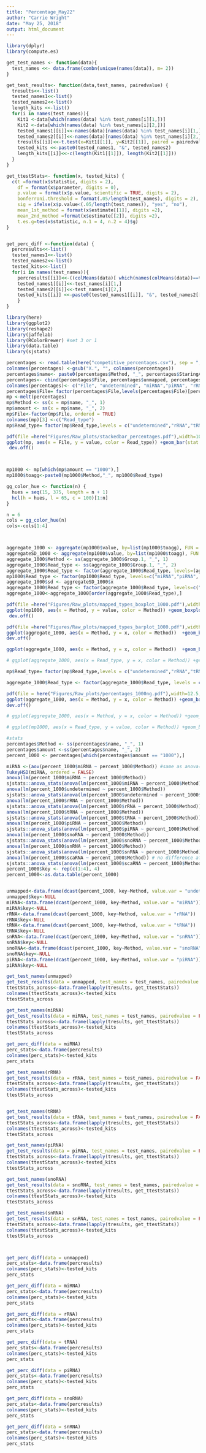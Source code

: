 ```yaml
---
title: "Percentage_May22"
author: "Carrie Wright"
date: "May 25, 2018"
output: html_document
---
```

```r
library(dplyr)
library(compute.es)

get_test_names <- function(data){
  test_names <<- data.frame(combn(unique(names(data)), m= 2))
}

get_test_results<- function(data,test_names, pairedvalue) {
  tresults<<-list()
  tested_names1<<-list()
  tested_names2<<-list()
  length_kits <<-list()
  for(i in names(test_names)){
    Kit1 <-data[which(names(data) %in% test_names[i][1,])]
    Kit2 <-data[which(names(data) %in% test_names[i][2,])]
    tested_names1[[i]]<<-names(data)[names(data) %in% test_names[i][1,]]
    tested_names2[[i]]<<-names(data)[names(data) %in% test_names[i][2,]]
    tresults[[i]]<<-t.test(x=Kit1[[1]], y=Kit2[[1]], paired = pairedvalue)
    tested_kits <<-paste0(tested_names1, "&", tested_names2)
    length_kits[[i]]<<-c(length(Kit1[[1]]), length(Kit2[[1]]))
  }
}

get_ttestStats<- function(x, tested_kits) {
  c(t =format(x$statistic, digits = 2),
    df = format(x$parameter, digits = 0),
    p.value = format(x$p.value, scientific = TRUE, digits = 2),
    bonferroni.threshold = format(.05/length(test_names), digits = 2),
    sig = ifelse(x$p.value<(.05/length(test_names)), "yes", "no"),
    mean_1st_method = format(x$estimate[[1]], digits =2), 
    mean_2nd_method =format(x$estimate[[2]], digits =2), 
    t.es.g=tes(x$statistic, n.1 = 4, n.2 = 4)$g)
}


get_perc_diff <-function(data) {
  percresults<<-list()
  tested_names1<<-list()
  tested_names2<<-list()
  tested_kits<<-list()
  for(i in names(test_names)){
    percresults[[i]]<<-((colMeans(data)[ which(names(colMeans(data))==test_names[i][1,])]-colMeans(data)[ which(names(colMeans(data))==test_names[i][2,])])/ colMeans(data)[ which(names(colMeans(data))==test_names[i][2,])])*100
    tested_names1[[i]]<<-test_names[i][1,]
    tested_names2[[i]]<<-test_names[i][2,]
    tested_kits[[i]] <<-paste0(tested_names1[[i]], "&", tested_names2[[i]])
    }
}

```

```r
library(here)
library(ggplot2)
library(reshape2)
library(jaffelab)
library(RColorBrewer) #set 3 or 1
library(data.table)
library(sjstats)

percentages <- read.table(here("competitive_percentages.csv"), sep = ",", header = TRUE)
colnames(percentages) <-gsub("X.", "", colnames(percentages))
percentages$name<- paste0(percentages$Method, "_", percentages$StaringAmount_of_totalRNA)
percentages<- cbind(percentages$File, percentages$unmapped, percentages[22:length(colnames(percentages))])
colnames(percentages)<- c("File", "undetermined", "miRNA","piRNA", "rRNA", "scaRNA", "snoRNA", "snRNA", "tRNA", "name")
percentages$File= factor(percentages$File,levels(percentages$File)[percentages$File])# reorder levels of files to be the same as in the dataframe
mp <-melt(percentages)
mp$Method <- ss(x = mp$name, "_", 1)
mp$amount <- ss(x = mp$name, "_", 2)
mp$File<-factor(mp$File, ordered = TRUE)
colnames(mp)[3] <-c("Read_type")
mp$Read_type= factor(mp$Read_type,levels = c("undetermined","rRNA","tRNA", "scaRNA", "snoRNA", "snRNA","piRNA","miRNA"))

pdf(file =here("Figures/Raw_plots/stackedbar_percentages.pdf"),width=10,height=8)
ggplot(mp, aes(x = File, y = value, color = Read_type)) +geom_bar(stat  = "identity", position = "stack", aes(y =value, fill = Read_type), color = "black") +theme( axis.title.x=element_blank(), axis.text.x=element_text( size = 10, angle = 90, face = "bold", colour = "black"), axis.text.y=element_text(size = 15), axis.title.y=element_text(size = 20)) +scale_x_discrete(labels= mp$name)  +ylab("Percentage of reads")   +    scale_fill_manual(values =c("gray", "lightsteelblue4","thistle4",   "maroon2", "olivedrab2", "indianred3", "steelblue2", "orange2"))
 dev.off() 



mp1000 <- mp[which(mp$amount == "1000"),]
mp1000$toagg<-paste0(mp1000$Method,"_", mp1000$Read_type)

gg_color_hue <- function(n) {
  hues = seq(15, 375, length = n + 1)
  hcl(h = hues, l = 65, c = 100)[1:n]
}

n = 6
cols = gg_color_hue(n)
cols<-cols[1:4]



aggregate_1000 <- aggregate(mp1000$value, by=list(mp1000$toagg), FUN = mean)
aggregateSD_1000 <- aggregate(mp1000$value, by=list(mp1000$toagg), FUN = sd)
aggregate_1000$Method <- ss(aggregate_1000$Group.1, "_", 1)
aggregate_1000$Read_type <- ss(aggregate_1000$Group.1, "_", 2)
aggregate_1000$Read_type <- factor(aggregate_1000$Read_type, levels=(aggregate_1000$Read_type)[c(8,1,3,7,2,5,6,4)])
mp1000$Read_type <- factor(mp1000$Read_type, levels=c("miRNA","piRNA", "snRNA", "snoRNA", "scaRNA","tRNA","rRNA", "undetermined"))
aggregate_1000$sd <- aggregateSD_1000$x
aggregate_1000$Read_type <- factor(aggregate_1000$Read_type, levels=c("miRNA","piRNA", "snRNA", "snoRNA", "scaRNA","tRNA","rRNA", "undetermined"))
aggregate_1000<-aggregate_1000[order(aggregate_1000$Read_type),]

pdf(file =here("Figures/Raw_plots/mapped_types_boxplot_1000.pdf"),width=12.5,height=5)
ggplot(mp1000, aes(x = Method, y = value, color = Method)) +geom_boxplot(fill = "white", color = "black") +geom_jitter(width = 0.02, size = 3)  +facet_grid(.~Read_type) + scale_color_manual(values = cols)+theme( axis.title.x=element_blank(), axis.text.x=element_text( size = 15, angle = 60, face = "bold", colour = "black", hjust = 1), axis.text.y=element_text(size = 15, colour = "black"), axis.title.y=element_text(size = 20), legend.position = "none", strip.text.x = element_text(size = 16)) +ylab("Percentage of reads") 
 dev.off() 

pdf(file =here("Figures/Raw_plots/mapped_types_barplot_1000.pdf"),width=12.5,height=5)
ggplot(aggregate_1000, aes(x = Method, y = x, color = Method))  +geom_bar(stat  = "identity", position = position_dodge(width = 0.9), aes(y =x, fill = Method), color = "black") +geom_errorbar(aes(ymin =aggregate_1000$x-aggregate_1000$sd, ymax=aggregate_1000$x +aggregate_1000$sd),color = "black", position=position_dodge(width = 0.9))+ facet_grid(.~aggregate_1000$Read_type) + geom_jitter(data = mp1000, aes(x = Method, y =value),color = "black", width = 0.02) + facet_grid(.~Read_type) +theme( axis.title.x=element_blank(), axis.text.x=element_text( size = 15, angle = 60, face = "bold", colour = "black", hjust = 1), axis.text.y=element_text(size = 15, colour = "black"), axis.title.y=element_text(size = 20), legend.position = "none", strip.text.x = element_text(size = 16)) +ylab("Percentage of reads")  +scale_fill_manual(values = cols)
dev.off() 

ggplot(aggregate_1000, aes(x = Method, y = x, color = Method))  +geom_bar(stat  = "identity", position = "dodge", aes(y =x, fill = Method), color = "black")+ facet_grid(.~Read_type) + geom_jitter(data = mp1000, aes(x = Method, y =value),color = "black", width = 0.02) + facet_grid(.~Read_type) +theme( axis.title.x=element_blank(), axis.text.x=element_text( size = 15, angle = 60, face = "bold", colour = "black", hjust = 1), axis.text.y=element_text(size = 15, colour = "black"), axis.title.y=element_text(size = 20), legend.position = "none", strip.text.x = element_text(size = 16)) +ylab("Percentage of reads")  +scale_fill_manual(values = cols)

# ggplot(aggregate_1000, aes(x = Read_type, y = x, color = Method)) +geom_bar(stat  = "identity", position = "dodge", aes(y =x, fill = Method), color = "black") +theme( axis.title.x=element_blank(), axis.text.x=element_text( size = 10, angle = 60, face = "bold", colour = "black", hjust = 1), axis.text.y=element_text(size = 15, colour = "black"), axis.title.y=element_text(size = 20), legend.position = "none", strip.text.x = element_text(size = 18)) +ylab("Percentage of reads")+ facet_grid(.~Method)  +scale_fill_manual(values = cols)

mp$Read_type= factor(mp$Read_type,levels = c("undetermined","rRNA","tRNA", "scaRNA", "snoRNA", "snRNA","piRNA","miRNA"))

aggregate_1000$Read_type <- factor(aggregate_1000$Read_type, levels = c("miRNA","piRNA", "snRNA", "snoRNA", "scaRNA","tRNA","rRNA", "undetermined"))

pdf(file = here("Figures/Raw_plots/percentages_1000ng.pdf"),width=12.5,height=5)
ggplot(aggregate_1000, aes(x = Method, y = x, color = Method)) +geom_bar(stat  = "identity", position = "dodge", aes(y =x, fill = Method), color = "black") +theme( axis.title.x=element_blank(), axis.text.x=element_text( size = 15, angle = 60, face = "bold", colour = "black", hjust = 1), axis.text.y=element_text(size = 15, colour = "black"), axis.title.y=element_text(size = 20), legend.position = "none", strip.text.x = element_text(size = 16)) +ylab("Percentage of reads")+ facet_grid(.~Read_type)  +scale_fill_manual(values = cols)
dev.off()

# ggplot(aggregate_1000, aes(x = Method, y = x, color = Method)) +geom_bar(stat  = "identity", position = "dodge", aes(y =x, fill = Method), color = "black") +theme( axis.title.x=element_blank(), axis.text.x=element_text( size = 10, angle = 60, face = "bold", colour = "black", hjust = 1), axis.text.y=element_text(size = 15, colour = "black"), axis.title.y=element_text(size = 20), legend.position = "none", strip.text.x = element_text(size = 18)) +ylab("Percentage of reads")+ facet_grid(Read_type~., scales = "free")  +scale_fill_manual(values = cols)

# ggplot(mp1000, aes(x = Read_type, y = value, color = Method)) +geom_boxplot(aes(y =value, fill = Method), color = "black") +theme( axis.title.x=element_blank(), axis.text.x=element_text( size = 10, angle = 60, face = "bold", colour = "black", hjust = 1), axis.text.y=element_text(size = 15), axis.title.y=element_text(size = 20), legend.position = "none") +ylab("Percentage of reads")+ facet_grid(~Method)  +scale_fill_manual(values = cols)

#stats
percentages$Method <- ss(percentages$name, "_", 1)
percentages$amount <-ss(percentages$name, "_", 2)
percent_1000 <- percentages[which(percentages$amount == "1000"),]

miRNA <-(aov(percent_1000$miRNA ~ percent_1000$Method)) #same as anova(lm(etc...))
TukeyHSD(miRNA, ordered = FALSE)
anova(lm(percent_1000$miRNA ~ percent_1000$Method))
sjstats::anova_stats(anova(lm(percent_1000$miRNA ~ percent_1000$Method)))
anova(lm(percent_1000$undetermined ~ percent_1000$Method))
sjstats::anova_stats(anova(lm(percent_1000$undetermined ~ percent_1000$Method)))
anova(lm(percent_1000$rRNA ~ percent_1000$Method))
sjstats::anova_stats(anova(lm(percent_1000$rRNA ~ percent_1000$Method)))
anova(lm(percent_1000$tRNA ~ percent_1000$Method))
sjstats::anova_stats(anova(lm(percent_1000$tRNA ~ percent_1000$Method)))
anova(lm(percent_1000$piRNA ~ percent_1000$Method))
sjstats::anova_stats(anova(lm(percent_1000$piRNA ~ percent_1000$Method)))
anova(lm(percent_1000$snoRNA ~ percent_1000$Method))
sjstats::anova_stats(anova(lm(percent_1000$snoRNA ~ percent_1000$Method)))
anova(lm(percent_1000$snRNA ~ percent_1000$Method))
sjstats::anova_stats(anova(lm(percent_1000$snRNA ~ percent_1000$Method)))
anova(lm(percent_1000$scaRNA ~ percent_1000$Method)) # no difference after multiple correction
sjstats::anova_stats(anova(lm(percent_1000$scaRNA ~ percent_1000$Method)))
percent_1000$key <- rep(c(1:4), 4)
percent_1000<-as.data.table(percent_1000)


unmapped<-data.frame(dcast(percent_1000, key~Method, value.var = "undetermined"))
unmapped$key<-NULL
miRNA<-data.frame(dcast(percent_1000, key~Method, value.var = "miRNA"))
miRNA$key<-NULL
rRNA<-data.frame(dcast(percent_1000, key~Method, value.var = "rRNA"))
rRNA$key<-NULL
tRNA<-data.frame(dcast(percent_1000, key~Method, value.var = "tRNA"))
tRNA$key<-NULL
snRNA<-data.frame(dcast(percent_1000, key~Method, value.var = "snRNA"))
snRNA$key<-NULL
snoRNA<-data.frame(dcast(percent_1000, key~Method, value.var = "snoRNA"))
snoRNA$key<-NULL
piRNA<-data.frame(dcast(percent_1000, key~Method, value.var = "piRNA"))
piRNA$key<-NULL

```

```r

get_test_names(unmapped)
get_test_results(data = unmapped, test_names = test_names, pairedvalue = FALSE)
ttestStats_across<-data.frame(lapply(tresults, get_ttestStats))
colnames(ttestStats_across)<-tested_kits
ttestStats_across

get_test_names(miRNA)
get_test_results(data = miRNA, test_names = test_names, pairedvalue = FALSE)
ttestStats_across<-data.frame(lapply(tresults, get_ttestStats))
colnames(ttestStats_across)<-tested_kits
ttestStats_across

get_perc_diff(data = miRNA)
perc_stats<-data.frame(percresults)
colnames(perc_stats)<-tested_kits
perc_stats

get_test_names(rRNA)
get_test_results(data = rRNA, test_names = test_names, pairedvalue = FALSE)
ttestStats_across<-data.frame(lapply(tresults, get_ttestStats))
colnames(ttestStats_across)<-tested_kits
ttestStats_across


get_test_names(tRNA)
get_test_results(data = tRNA, test_names = test_names, pairedvalue = FALSE)
ttestStats_across<-data.frame(lapply(tresults, get_ttestStats))
colnames(ttestStats_across)<-tested_kits
ttestStats_across

get_test_names(piRNA)
get_test_results(data = piRNA, test_names = test_names, pairedvalue = FALSE)
ttestStats_across<-data.frame(lapply(tresults, get_ttestStats))
colnames(ttestStats_across)<-tested_kits
ttestStats_across

get_test_names(snoRNA)
get_test_results(data = snoRNA, test_names = test_names, pairedvalue = FALSE)
ttestStats_across<-data.frame(lapply(tresults, get_ttestStats))
colnames(ttestStats_across)<-tested_kits
ttestStats_across

get_test_names(snRNA)
get_test_results(data = snRNA, test_names = test_names, pairedvalue = FALSE)
ttestStats_across<-data.frame(lapply(tresults, get_ttestStats))
colnames(ttestStats_across)<-tested_kits
ttestStats_across



get_perc_diff(data = unmapped)
perc_stats<-data.frame(percresults)
colnames(perc_stats)<-tested_kits
perc_stats

get_perc_diff(data = miRNA)
perc_stats<-data.frame(percresults)
colnames(perc_stats)<-tested_kits
perc_stats

get_perc_diff(data = rRNA)
perc_stats<-data.frame(percresults)
colnames(perc_stats)<-tested_kits
perc_stats

get_perc_diff(data = tRNA)
perc_stats<-data.frame(percresults)
colnames(perc_stats)<-tested_kits
perc_stats

get_perc_diff(data = piRNA)
perc_stats<-data.frame(percresults)
colnames(perc_stats)<-tested_kits
perc_stats

get_perc_diff(data = snoRNA)
perc_stats<-data.frame(percresults)
colnames(perc_stats)<-tested_kits
perc_stats

get_perc_diff(data = snRNA)
perc_stats<-data.frame(percresults)
colnames(perc_stats)<-tested_kits
perc_stats
```





